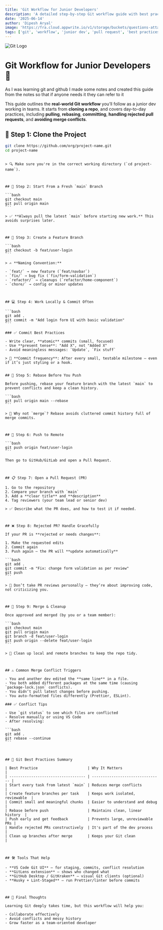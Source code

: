 ```yaml
---
title: 'Git Workflow for Junior Developers'
description: 'A detailed step-by-step Git workflow guide with best practices, from cloning to handling PR reviews and merge conflicts.'
date: '2025-06-14'
author: 'Dipesh Aryal'
image: 'https://fra.cloud.appwrite.io/v1/storage/buckets/questions-attachment/files/684aced000032284e814/view?project=68465b0b0011b7d2e8b0&mode=admin'
tags: ['git', 'workflow', 'junior dev', 'pull request', 'best practices']
---
```



<Image
  src="https://fra.cloud.appwrite.io/v1/storage/buckets/questions-attachment/files/684aced000032284e814/view?project=68465b0b0011b7d2e8b0&mode=admin"
  alt="Git Logo"
  width={150}
  height={150}
  className="my-4"
/>

# Git Workflow for Junior Developers 🚀

As I was learning git and github I made some notes and created this guide from the notes so that if anyone needs it they can refer to it

This guide outlines the **real-world Git workflow** you’ll follow as a junior dev working in teams. It starts from **cloning a repo**, and covers day-to-day practices, including **pulling**, **rebasing**, **committing**, **handling rejected pull requests**, and **avoiding merge conflicts**.

## 🧭 Step 1: Clone the Project

```bash
git clone https://github.com/org/project-name.git
cd project-name
```

````

> 🔍 Make sure you're in the correct working directory (`cd project-name`).



## 🌱 Step 2: Start From a Fresh `main` Branch

```bash
git checkout main
git pull origin main
```

> ✅ **Always pull the latest `main` before starting new work.** This avoids surprises later.



## 🌿 Step 3: Create a Feature Branch

```bash
git checkout -b feat/user-login
```

> ✍️ **Naming Convention:**

- `feat/` → new feature (`feat/navbar`)
- `fix/` → bug fix (`fix/form-validation`)
- `refactor/` → cleanups (`refactor/home-component`)
- `chore/` → config or minor updates



## 💻 Step 4: Work Locally & Commit Often

```bash
git add .
git commit -m "Add login form UI with basic validation"
```

### ✅ Commit Best Practices

- Write clear, **atomic** commits (small, focused)
- Use **present tense**: "Add X", not "Added X"
- Avoid meaningless messages: `Update`, `Fix stuff`

> 📌 **Commit frequency**: After every small, testable milestone — even if it’s just styling or a hook.


## 🔁 Step 5: Rebase Before You Push

Before pushing, rebase your feature branch with the latest `main` to prevent conflicts and keep a clean history.

```bash
git pull origin main --rebase
```

> 🔄 Why not `merge`? Rebase avoids cluttered commit history full of merge commits.



## 🚀 Step 6: Push to Remote

```bash
git push origin feat/user-login
```

Then go to GitHub/GitLab and open a Pull Request.



## 📋 Step 7: Open a Pull Request (PR)

1. Go to the repository
2. Compare your branch with `main`
3. Add a **clear title** and **description**
4. Tag reviewers (your team lead or senior dev)

> ✅ Describe what the PR does, and how to test it if needed.



## ❌ Step 8: Rejected PR? Handle Gracefully

If your PR is **rejected or needs changes**:

1. Make the requested edits
2. Commit again
3. Push again — the PR will **update automatically**

```bash
git add .
git commit -m "Fix: change form validation as per review"
git push
```

> 🔁 Don’t take PR reviews personally — they’re about improving code, not criticizing you.



## 🔀 Step 9: Merge & Cleanup

Once approved and merged (by you or a team member):

```bash
git checkout main
git pull origin main
git branch -d feat/user-login
git push origin --delete feat/user-login
```

> 🧹 Clean up local and remote branches to keep the repo tidy.



## ⚠️ Common Merge Conflict Triggers

- You and another dev edited the **same line** in a file.
- You both added different packages at the same time (causing `package-lock.json` conflicts).
- You didn’t pull latest changes before pushing.
- You auto-formatted files differently (Prettier, ESLint).

### ✅ Conflict Tips

- Use `git status` to see which files are conflicted
- Resolve manually or using VS Code
- After resolving:

```bash
git add .
git rebase --continue
```



## 🧠 Git Best Practices Summary

| Best Practice                       | Why It Matters                   |
| ----------------------------------- | -------------------------------- |
| Start every task from latest `main` | Reduces merge conflicts          |
| Create feature branches per task    | Keeps work isolated, reviewable  |
| Commit small and meaningful chunks  | Easier to understand and debug   |
| Rebase before push                  | Maintains clean, linear history  |
| Push early and get feedback         | Prevents large, unreviewable PRs |
| Handle rejected PRs constructively  | It's part of the dev process     |
| Clean up branches after merge       | Keeps your Git clean             |



## 🛠 Tools That Help

- **VS Code Git UI** — for staging, commits, conflict resolution
- **GitLens extension** — shows who changed what
- **GitHub Desktop / GitKraken** — visual Git clients (optional)
- **Husky + Lint-Staged** — run Prettier/linter before commits



## 🏁 Final Thoughts

Learning Git deeply takes time, but this workflow will help you:

- Collaborate effectively
- Avoid conflicts and messy history
- Grow faster as a team-oriented developer
````
